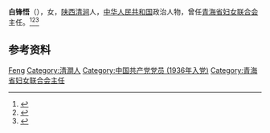 '''白锋悟'''（{{bd|1919年||1978年|}}），女，[[陕西|陕西]][[清涧|清涧]]人，[[中华人民共和国|中华人民共和国]]政治人物，曾任[[青海省妇女联合会|青海省妇女联合会]]主任。<ref>{{Cite book|title=华夏妇女名人词典|author=周行健主编|publisher=华夏出版社|year=1988|isbn=|location=北京|pages=}}</ref><ref>{{Cite book|title=古今中外女名人辞典|author=中国妇女管理干部学院编|publisher=中国广播电视出版社|year=1989|isbn=|location=北京|pages=}}</ref><ref>{{Cite book|title=中国共产党人名大辞典|author=盛平主编|publisher=中国国际广播出版社|year=1991|isbn=|location=北京|pages=}}</ref>

== 参考资料 ==
{{reflist}}

{{中国人物小作品}}
{{中华全国民主妇女联合会第二届执行委员会}}

{{Authority control}}
{{DEFAULTSORT:Bai白}}
[[Category:白姓|Feng]]
[[Category:清澗人|Category:清澗人]]
[[Category:中国共产党党员_(1936年入党)|Category:中国共产党党员 (1936年入党)]]
[[Category:青海省妇女联合会主任|Category:青海省妇女联合会主任]]